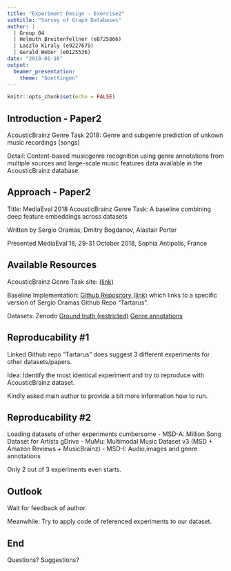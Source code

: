 ```yaml
---
title: "Experiment Design - Exercise2"
subtitle: "Survey of Graph Databases"
author: |
  | Group 04
  | Helmuth Breitenfellner (e8725866)
  | Laszlo Kiraly (e9227679)
  | Gerald Weber (e0125536)
date: "2019-01-16"
output:
  beamer_presentation:
    theme: "Goettingen"
---
```


```r
knitr::opts_chunk$set(echo = FALSE)
```

## Introduction - Paper2

AcousticBrainz Genre Task 2018: Genre and subgenre prediction of unkown music recordings (songs)

Detail: Content-based musicgenre recognition using genre annotations from multiple sources and large-scale music features data available in the AcousticBrainz database.

## Approach - Paper2

Title: MediaEval 2018 AcousticBrainz Genre Task: A baseline combining deep feature embeddings across datasets

Written by Sergio Oramas, Dmitry Bogdanov, Alastair Porter

Presented MediaEval’18, 29-31 October 2018, Sophia Antipolis, France

## Available Resources

AcousticBrainz Genre Task site: [(link)](https://multimediaeval.github.io/2018-AcousticBrainz-Genre-Task/)

Baseline Implementation: [Github Repository (link)](https://github.com/MTG/acousticbrainz-mediaeval-baselines)
which links to a specific version of Sergio Oramas Github Repo "Tartarus".

Datasets: Zenodo
[Ground truth (restricted)](https://zenodo.org/record/2554044)
[Genre annotations](https://zenodo.org/record/2553414)


## Reproducability #1

Linked Github repo "Tartarus" does suggest 3 different experiments for other datasets/papers.

Idea: Identify the most identical experiment and try to reproduce with AcousticBrainz dataset.

Kindly asked main author to provide a bit more information how to run.

## Reproducability #2

Loading datasets of other experiments cumbersome
- MSD-A: Million Song Dataset for Artists gDrive
- MuMu: Multimodal Music Dataset v3 (MSD + Amazon Reviews + MusicBrainz)
- MSD-I: Audio,images and genre annotations

Only 2 out of 3 experiments even starts.

<!-- ## Reproducability #3 -->

<!-- Try to identify experiment based on task/dataset similarity. -->

<!-- Run the other experiments is the same as mentioned in paper. -->

## Outlook

Wait for feedback of author.

Meanwhile: Try to apply code of referenced experiments to our dataset.

## End

Questions? Suggestions?

